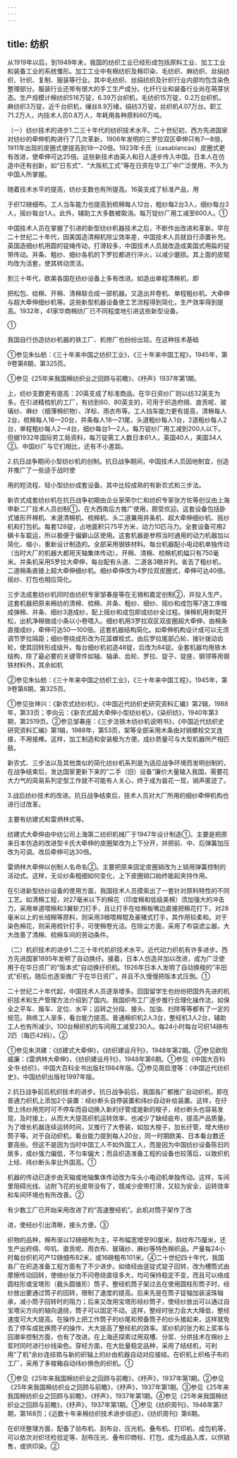 ```yaml
---
---
---
```

title: 纺织
---



从1919年以后，到1949年末，我国的纺织工业已经形成包括原料工业、加工工业和装备工业的系统雏形。加工工业中有棉纺织及棉印染、毛纺织、麻纺织、丝绢纺织、针织、复制、服装等行业。其中毛纺织、丝绢纺织及针织行业内部均包含染色整理部分。服装行业还带有很大的手工生产成分。化纤行业和装备行业尚在萌芽状态。生产规模计棉纺织516万锭，6.39万台织机，毛纺织15万锭，0.2万台织机，麻纺织3万锭，近千台织机，缫丝8.9万绪，绢纺3万锭，丝织机4.07万台。职工71.2万人，内技术人员0.8万人，年耗用各种原料60万吨。

（一）纺纱技术的进步1.二三十年代的纺织技术水平。二十世纪初，西方先进国家对纺纱的牵伸机构进行了几次革新，1906年发明的三罗拉双区牵伸只有7—8倍，1911年出现的皮圈式便提高到18—20倍。1923年卡氏（casablancas）皮圈式更有改进，使牵伸可达25倍。这些新技术由英人和日人逐步传入中国。日本人在仿造中还有创新，如“日东式”、“大阪机工式”等在日资在华工厂中广泛使用，不久为中国人所掌握。

随着技术水平的提高，纺纱支数也有所提高。16英支成了标准产品，用

于织12磅细布。工人当车能力也提高到梳棉每人12台，粗纱每2台3人，细纱每台3人，摇纱每台1人。此外，辅助工大多数被取消。每万锭纱厂用工减至600人。①

中国技术人员在掌握了引进的新型纺纱机器技术之后，不断作出改进和革新。早在二十世纪二十年代，因美国造清棉机除尘效率差，中国技术人员就自行添置补充。英国造细纱机用圆的锭绳传动，打滑较多，中国技术人员就改造成美国式用扁的锭带传动。并条、粗纱、细纱各机的下罗拉都进行淬火，以减少磨损。其上面的皮辊均改为活套，使其转动灵活。

到三十年代，欧美各国在纺纱设备上多有改进。如造出单程清棉机，即

把松包、给棉、开棉、清棉联合成一部机器。又造出并卷机、单程粗纱机、大牵伸与超大牵伸细纱机等。这些新型机器设备使工艺流程得到简化，生产效率得到提高。1932年，41家华商棉纺厂已不同程度地引进这些新型设备。

①

我国自行仿造纺纱机器的铁工厂、机修厂也纷纷出现。在这种技术基础

①参见朱仙舫：《三十年来中国之纺织工业》，《三十年来中国工程》，1945年，第9卷第8期，第325页。

①参见《25年来我国棉纺织业之回顾与前瞻》，《杼声》1937年第1期。

上，纺纱支数更有提高：20英支成了标准商品。在华日资纱厂则以纺32英支为多。在引进精梳机的工厂，有纺到60、80英支的，可用于织造府绸、直贡呢、玻璃纱、麻纱（细薄棉织物）、洋标、雨衣布等。工人挡车能力更有提高，清棉每人2台，梳棉每人16—20台，并条每人18—21尾，头道粗纱每人1台，2道粗纱每人2台，单程粗纱每人2—4台，细纱每台1—2人。每万锭纱厂用工减到200人以下。但据1932年国际劳工局资料，每万锭需工人数日本61人，英国40人，美国34人②。中国纱厂与它们相比，还有不小差距。

2.抗日战争期间小型纺纱机的创制。抗日战争期间，中国技术人员因地制宜，创造并推广了一些适于战时使

用的短流程、轻小型纺纱成套设备。其中比较成熟的有新农式和三步法。

新农式成套纺纱机在抗日战争初期由企业家荣尔仁和纺织专家张方佐等创议由上海申新二厂技术人员创制①。在大西南后方推广使用，颇受欢迎。这套设备包括卧式锥形开棉机、末道清棉机、梳棉机、头二道兼用并条机、超大牵伸细纱机、摇纱机和打包机。每套128锭，占地面积只75平方米，动力10匹马力。全套设备可用2辆卡车载运，所以极便于偏僻山区使用。这套机器是参照当时通用的动力机器加以简化、缩小，重新设计制造的。全部采用钢铁材料。每台机器配小电动机单独传动（当时大厂的机器大都用天轴集体传动）。开棉、清棉、梳棉机机幅只有750毫米。并条机采用5罗拉大牵伸，每台配有头道、二道各3眼并列。省去了粗纱机，二道棉条直接上超大牵伸细纱机。细纱牵伸改为4罗拉双皮圈式，牵伸可达40倍。摇纱、打包也相应简化。

三步法成套纺纱机同时由纺织专家邹春座等在无锡和嘉定创制②，并投入生产。这套机器把原来棉纺的清棉、梳棉、并条、粗纱、细纱、摇纱和成包等7道工序缩成弹棉、并条、细纱3道成纱，配上摇纱和成包即成纺纱全过程。弹棉机用刺辊开松，出机净棉做成小条以小卷喂入。细纱机用3罗拉双区双皮圈超大牵伸，由棉条直接成纱，牵伸可达50—100倍。这套机器结构简化。如牵伸机构设计成可以无须调节罗拉隔距；细纱卷绕成形改为花篮螺栓式，由后罗拉尾部凸轮、拨针拨动齿轮，使其回转形成级升。每台细纱机初造48锭，后改为84锭。全套机器均用铁木结构，除了最必要的关键零件如轴、轴承、齿轮、罗拉、锭子、锭座，钢领等用钢铁材料外，其余如机

②参见朱仙舫：《三十年来中国之纺织工业》，《三十年来中国工程》，1945年，第9卷第8期，第325页。

①参见张坤兴：《新农式纺纱机》，《中国近代纺织史研究资料汇编》第2辑，1988年，第33页；李向云：《新农式超大牵伸小型纺纱机》，《染织纺》，1940年第3期，第2519页。②参见邹春座：《三步法铁木纺纱机说明书》，《中国近代纺织史研究资料汇编》第1辑，1988年，第53页，架等全部采用木条由对销螺栓交叉连接，不用接榫。这样，加工制造和安装极为方便。成纱质量可与大型机器所产相匹敌。

新农式、三步法以及其他类似的简化纺纱机系列是为适应战争环境而发明创制的，在战争结束后，发达国家更新下来的“二手（旧）设备”廉价大量输入我国，需要花大力气的简易系列定型工作就不可能有人关心，终于成为昙花一现，销声匿迹了。

3.战后纺纱技术的改进。抗日战争结束后，技术人员对大厂所用的细纱牵伸机构也进行过改革。

主要有纺建式和雷炳林式等。

纺建式大牵伸由中纺公司上海第二纺织机械厂于1947年设计制造①。主要是把原来日本仿造的改进型卡氏大牵伸的皮圈架改为上下分开，并把前、中、后弹簧加压改为可调。改后牵伸可达30倍。

雷炳林大牵伸以创制人名命名②。主要把原来固定皮圈销改为上销用弹簧控制的活动式。这样，无论纱条粗细如何变化，上下皮圈销口始终能起夹持作用。

在引进新型纺纱设备的使用方面，我国技术人员摸索出了一套针对原料特性的不同工艺。如清棉工程，对27毫米以下的棉花（印度棉和低级美棉）须加强大的冲击力，采用单道喂棉和3翼斩刀打手，且让打手在给棉板嘴边直接把棉花打下。对28毫米以上的长绒棉等原料，则采用3根喂棉辊及豪猪式打手，其作用较柔和。对于染色棉花，则采用梳针打手，可使棉卷光洁。在除尘方面，采用了布袋滤尘器，大大改善了清棉、梳棉车间的劳动条件。

（二）机织技术的进步1.二三十年代机织技术水平。近代动力织机有许多进步。西方先进国家1895年发明了自动换纡。接着，日本人仿造并加以改进，成为广泛使用于在华日资厂的“阪本式”自动换纡织机。1926年日本人发明了自动换梭的“丰田式”织机，随后也逐渐推广于在华日资厂，并且不久慢慢把阪本式压倒。①

二十世纪二十年代起，中国技术人员逐渐增多。回国留学生也纷纷把国外先进的机织技术和生产管理方法介绍到了国内。我国织布工厂逐步推行合理化操作法，如保全之平车、揩车、定位、水平；运转之分段、接头、加油、扫除等等都有了一定的规范。熟练工人渐多，看台能力提高。普通棉织机2人3台，整经机3人2台，辅助工人也有所减少。100台棉织机的车间用工减至230人。每24小时每台可织14磅布2匹（每匹42码）。②

①参见朱洪建：《纺建式大牵伸》，《纺织建设月刊》，1948年第2期。②参见欧阳威廉：《雷炳林大牵伸》，《纺织建设月刊》，1948年第6期。①参见《中国大百科全书·纺织》，中国大百科全书出版社1984年版。②参见周启澄等：《中国近代纺织史》，中国纺织出版社1997年版。

2.抗日战争前后机织技术的进步。抗日战争前后，我国各厂都推广自动织机，即在普通力织机上添加2个装置：经纱断头自停装置和纬纱自动补给装置。这样，在纡管上纬纱用完时可不停车而自动换入新的纡管或是新的梭子，经纱断头也容易发现，及时接上，从而大大提高织机运转效率，也减少了缺经疵布，提高产品质量。为了增长机器连续运转时间，又推行了大卷装，如加大梭子，加长纡管，增大络纱筒子等。对于自动织机，看台能力提到每人20台，同一时期欧美、日本看台数还要高些。但这不是因为当时中国工人不如外国工人，而是因为中国纺纱设备陈旧的居多，成纱强力偏低，不匀率偏大；而且织造准备工程的设备也较落后，以致织机上经、纬纱断头率比外国高。①

机器的传动已逐步由天轴或地轴集体传动改为车头小电动机单独传动。这样，车间里阻碍光线、沾附飞花的长皮带没有了，既减少皮带打滑，又较为安全，运转效率和车间环境也有所改善。②

有少数工厂已开始采用改进了的“高速整经机”。此机对筒子架作了改

进，使经纱引出清晰，接头方便。③

织物的品种，棉布渐以12磅细布为主，平布幅宽增至90厘米，斜纹布75厘米，还生产出府绸、哔叽、直贡呢、雨衣布、玻璃纱、麻纱等特色棉织品。产量每24小时每台织机可产12磅细布82米，或16磅粗布101米。④二十世纪四十年代，我国各厂在织造准备工程方面有了不少进步。如络经由竖锭式锭子回转，改为槽筒式由摩擦传动回转，使络纱张力不问卷绕直径多大，均可保持稳定不变，而且可以络成圆柱形或宝塔形（截头圆锥形）筒子。整经机筒子架过去在使用圆柱形筒子时，经纱放出要通过筒子的回转，限制了速度的提高。后来先是在筒子锭轴加装滚珠轴承，减小筒子回转时的阻力；后来又改用宝塔形经纱筒子，使经纱放出可以通过自宝塔尖方向的轴向退绕，筒子可以固定不动。这样，整经时张力会大大降低，整经速度可大大提高。在操作上把工作筒子的纱尾和预备筒子的纱头接起来，这样就免去了停车成批换筒子的操作，大大提高了整经机的效率。浆纱机的张力和上浆率与回潮率控制方面，也有了改进。在上海还探索过用双槽、分浆、分烘技术在棉纱上浆时同时进行纱线染色。穿经方面，在大批量稳定品种，采用了结经机，可利用“了机”余纱连综筘与新的织轴上的纱由机器自动对应接结。在织机上织格子布的工厂，采用了多梭箱自动纬纱换色的织机。①

①参见《25年来我国棉纺织业之回顾与前瞻》，《杼声》，1937年第1期。②参见《25年来我国棉纺织业之回顾与前瞻》，《杼声》，1937年第1期。③参见《25年来我国棉纺织业之回顾与前瞻》，《杼声》，1937年第1期。④参见《25年来我国棉纺织业之回顾与前瞻》，《杼声》，1937年第1期。①参见《纺织周刊》，1946年第7期，第168页；《近数十年来棉纺织技术进步综述》，《纺织周刊》第6期。

在织坯整理方面，配备了验布机、刮布台、压光机、叠布机、打印机、成包机等，可以依次对织坯检验定等、刮布压光、叠布印商标、打包，成为成品入库，以供销售，或供印染。②